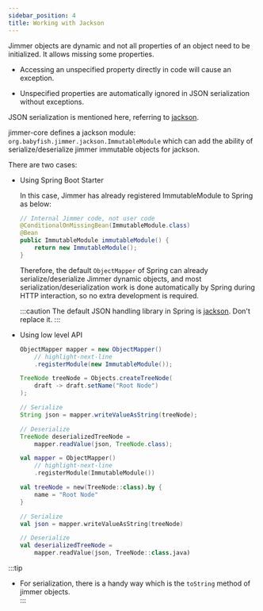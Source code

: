 ```yaml
---
sidebar_position: 4  
title: Working with Jackson
---
```



Jimmer objects are dynamic and not all properties of an object need to be initialized. It allows missing some properties.  

-   Accessing an unspecified property directly in code will cause an exception.

-   Unspecified properties are automatically ignored in JSON serialization without exceptions.

JSON serialization is mentioned here, referring to [jackson](https://github.com/FasterXML/jackson).

jimmer-core defines a jackson module: `org.babyfish.jimmer.jackson.ImmutableModule` which can add the ability of serialize/deserialize jimmer immutable objects for jackson.

There are two cases:

-   Using Spring Boot Starter

    In this case, Jimmer has already registered ImmutableModule to Spring as below:

    ```java
    // Internal Jimmer code, not user code
    @ConditionalOnMissingBean(ImmutableModule.class) 
    @Bean
    public ImmutableModule immutableModule() {
        return new ImmutableModule();
    }
    ```

    Therefore, the default `ObjectMapper` of Spring can already serialize/deserialize Jimmer dynamic objects, and most serialization/deserialization work is done automatically by Spring during HTTP interaction, so no extra development is required.

    :::caution
    The default JSON handling library in Spring is [jackson](https://github.com/FasterXML/jackson). Don't replace it.
    :::

-   Using low level API

    <Tabs groupId="language">
    <TabItem value="java" label="Java">

    ```java 
    ObjectMapper mapper = new ObjectMapper()
        // highlight-next-line
        .registerModule(new ImmutableModule());
    
    TreeNode treeNode = Objects.createTreeNode(
        draft -> draft.setName("Root Node")
    );

    // Serialize    
    String json = mapper.writeValueAsString(treeNode);

    // Deserialize
    TreeNode deserializedTreeNode = 
        mapper.readValue(json, TreeNode.class);
    ```

    </TabItem>
    <TabItem value="kotlin" label="Kotlin">

    ```kotlin
    val mapper = ObjectMapper()
        // highlight-next-line
        .registerModule(ImmutableModule())

    val treeNode = new(TreeNode::class).by {
        name = "Root Node"
    }

    // Serialize
    val json = mapper.writeValueAsString(treeNode)

    // Deserialize
    val deserializedTreeNode = 
        mapper.readValue(json, TreeNode::class.java)
    ```

    </TabItem>
    </Tabs>

:::tip
- For serialization, there is a handy way which is the `toString` method of jimmer objects.  
:::
